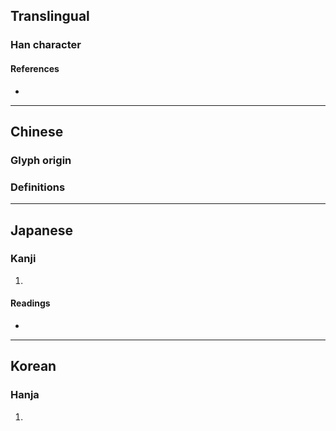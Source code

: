 {{character info}}
==Translingual==

===Han character===
{{Han char|rn=9|rad=人|as=15|sn=17|four=|canj=OQOC|ids=⿰亻賛}}

====References====
* {{Han ref|kx=0120.250|dkj=01258|dj=0254.230|hdz=10232.140|uh=5127|ud=20775}}

----

==Chinese==

===Glyph origin===
{{Han etym}}

===Definitions===
{{zh-see|儹|a}}

----

==Japanese==

===Kanji===
{{ja-kanji|grade=|rs=人15}}

# {{rfdef|ja|sort=人15}}

====Readings====
* {{ja-readings|on=さん|kun=あつ-める, あつ-まる}}

----

==Korean==

===Hanja===
{{ko-hanja|찬}}

# {{rfdef|ko|sort=人15}}